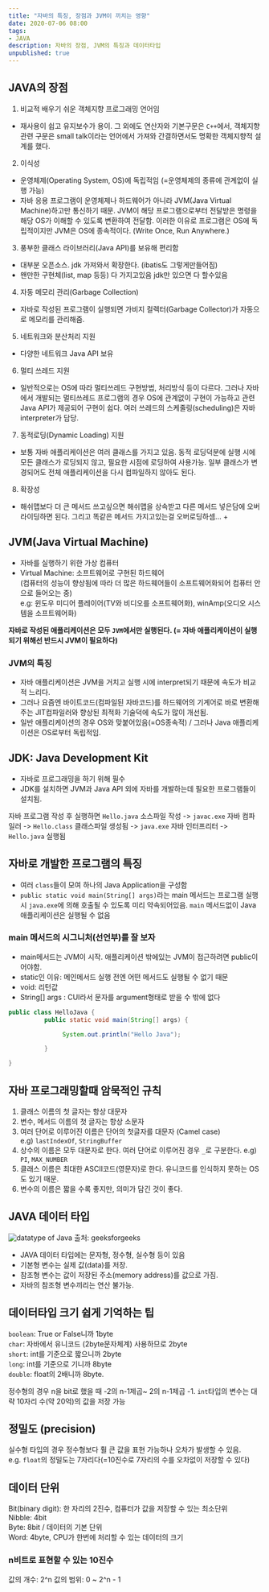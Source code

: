 ```yaml
---
title: "자바의 특징, 장점과 JVM이 끼치는 영향"
date: 2020-07-06 08:00
tags:
- JAVA
description: 자바의 장점, JVM의 특징과 데이터타입
unpublished: true
---
```


## JAVA의 장점

1. 비교적 배우기 쉬운 객체지향 프로그래밍 언어임
- 재사용이 쉽고 유지보수가 용이. 그 외에도 연산자와 기본구문은 `C++`에서,
객체지향관련 구문은 small talk이라는 언어에서 가져와 간결하면서도 명확한 객체지향적 설계를 했다.
2. 이식성
- 운영체제(Operating System, OS)에 독립적임 (=운영체제의 종류에 관계없이 실행 가능)
- 자바 응용 프로그램이 운영체제나 하드웨어가 아니라 JVM(Java Virtual Machine)하고만 통신하기 때문.
JVM이 해당 프로그램으로부터 전달받은 명령을 해당 OS가 이해할 수 있도록 변환하여 전달함.
이러한 이유로 프로그램은 OS에 독립적이지만 JVM은 OS에 종속적이다. (Write Once, Run Anywhere.)
3. 풍부한 클래스 라이브러리(Java API)를 보유해 편리함
- 대부분 오픈소스. jdk 가져와서 확장한다. (ibatis도 그렇게만들어짐)
- 왠만한 구현체(list, map 등등) 다 가지고있음 jdk만 있으면 다 할수있음
4. 자동 메모리 관리(Garbage Collection)
- 자바로 작성된 프로그램이 실행되면 가비지 컬렉터(Garbage Collector)가 자동으로 메모리를 관리해줌.
5. 네트워크와 분산처리 지원
- 다양한 네트워크 Java API 보유
6. 멀티 쓰레드 지원
- 일반적으로는 OS에 따라 멀티쓰레드 구현방법, 처리방식 등이 다르다.
그러나 자바에서 개발되는 멀티쓰레드 프로그램의 경우 OS에 관계없이 구현이 가능하고 관련 Java API가 제공되어 구현이 쉽다.
여러 쓰레드의 스케줄링(scheduling)은 자바 interpreter가 담당.
7. 동적로딩(Dynamic Loading) 지원
- 보통 자바 애플리케이션은 여러 클래스를 가지고 있음. 동적 로딩덕분에 실행 시에 모든 클래스가 로딩되지 않고,
필요한 시점에 로딩하여 사용가능. 일부 클래스가 변경되어도 전체 애플리케이션을 다시 컴파일하지 않아도 된다.
8. 확장성
- 해쉬맵보다 더 큰 메서드 쓰고싶으면 해쉬맵을 상속받고 다른 메서드 넣은담에 오버라이딩하면 된다.
그리고 똑같은 메서드 가지고있는걸 오버로딩하셈... +

## JVM(Java Virtual Machine)

- 자바를 실행하기 위한 가상 컴퓨터
- Virtual Machine: 소프트웨어로 구현된 하드웨어  
(컴퓨터의 성능이 향상됨에 따라 더 많은 하드웨어들이 소프트웨어화되어 컴퓨터 안으로 들어오는 중)  
e.g: 윈도우 미디어 플레이어(TV와 비디오를 소프트웨어화), winAmp(오디오 시스템을 소프트웨어화)

**자바로 작성된 애플리케이션은 모두 `JVM`에서만 실행된다. (= 자바 애플리케이션이 실행되기 위해선 반드시 JVM이 필요하다)**

### JVM의 특징

- 자바 애플리케이션은 JVM을 거치고 실행 시에 interpret되기 때문에 속도가 비교적 느리다.
- 그러나 요즘엔 바이트코드(컴파일된 자바코드)를 하드웨어의 기계어로 바로 변환해주는 JIT컴파일러와 향상된 최적화 기술덕에 속도가 많이 개선됨.
- 일반 애플리케이션의 경우 OS와 맞붙어있음(=OS종속적) / 그러나 Java 애플리케이션은 OS로부터 독립적임.

## JDK: Java Development Kit

- 자바로 프로그래밍을 하기 위해 필수
- JDK를 설치하면 JVM과 Java API 외에 자바를 개발하는데 필요한 프로그램들이 설치됨.

자바 프로그램 작성 후 실행하면
`Hello.java` 소스파일 작성 -> `javac.exe` 자바 컴파일러 -> `Hello.class` 클래스파일 생성됨 -> `java.exe` 자바 인터프리터 -> `Hello.java` 실행됨

## 자바로 개발한 프로그램의 특징

- 여러 `class`들이 모여 하나의 Java Application을 구성함
- `public static void main(String[] args)`라는 main 메서드는 프로그램 실행시 `java.exe`에 의해
호출될 수 있도록 미리 약속되어있음. `main` 메서드없이 Java 애플리케이션은 실행될 수 없음

### main 메서드의 시그니처(선언부)를 잘 보자

- main메서드는 JVM이 시작. 애플리케이션 밖에있는 JVM이 접근하려면 public이어야함.
- static인 이유: 메인메서드 실행 전엔 어떤 메서드도 실행될 수 없기 때문
- void: 리턴값
- String[] args : CUI라서 문자를 argument형태로 받을 수 밖에 없다

```java
public class HelloJava {
          public static void main(String[] args) {

               System.out.println("Hello Java");

          }

}
```

## 자바 프로그래밍할때 암묵적인 규칙

1. 클래스 이름의 첫 글자는 항상 대문자
2. 변수, 메서드 이름의 첫 글자는 항상 소문자
3. 여러 단어로 이루어진 이름은 단어의 첫글자를 대문자 (Camel case)  
e.g) `lastIndexOf`, `StringBuffer`
4. 상수의 이름은 모두 대문자로 한다. 여러 단어로 이루어진 경우 `_`로 구분한다.
e.g) `PI`, `MAX_NUMBER`
5. 클래스 이름은 최대한 ASCII코드(영문자)로 한다. 유니코드를 인식하지 못하는 OS도 있기 때문.
6. 변수의 이름은 짧을 수록 좋지만, 의미가 담긴 것이 좋다.

## JAVA 데이터 타입

![datatype of Java](https://media.geeksforgeeks.org/wp-content/cdn-uploads/20191105122725/Primitive-Data-Types-in-Java-4.jpg)
출처: geeksforgeeks

- JAVA 데이터 타입에는 문자형, 정수형, 실수형 등이 있음
- 기본형 변수는 실제 값(data)를 저장.
- 참조형 변수는 값이 저장된 주소(memory address)를 값으로 가짐.
- 자바의 참조형 변수끼리는 연산 불가능.

## 데이터타입 크기 쉽게 기억하는 팁

`boolean`: True or False니까 1byte  
`char`: 자바에서 유니코드 (2byte문자체계) 사용하므로 2byte  
`short`: int를 기준으로 짧으니까 2byte  
`long`: int를 기준으로 기니까 8byte  
`double`: float의 2배니까 8byte.

정수형의 경우 n을 bit로 했을 때 -2의 n-1제곱~ 2의 n-1제곱 -1.
`int`타입의 변수는 대략 10자리 수(약 20억)의 값을 저장 가능

## 정밀도 (precision)

실수형 타입의 경우 정수형보다 훨 큰 값을 표현 가능하나 오차가 발생할 수 있음.  
e.g. `float`의 정밀도는 7자리다(=10진수로 7자리의 수를 오차없이 저장할 수 있다)

## 데이터 단위

Bit(binary digit): 한 자리의 2진수, 컴퓨터가 값을 저장할 수 있는 최소단위  
Nibble: 4bit  
Byte: 8bit / 데이터의 기본 단위  
Word: 4byte, CPU가 한번에 처리할 수 있는 데이터의 크기

### n비트로 표현할 수 있는 10진수

값의 개수: 2^n
값의 범위: 0 ~ 2^n - 1
